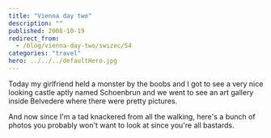 ```yaml
---
title: "Vienna day two"
description: ""
published: 2008-10-19
redirect_from:
  - /blog/vienna-day-two/swizec/54
categories: "travel"
hero: ../../../defaultHero.jpg
---
```


Today my girlfriend held a monster by the boobs and I got to see a very nice looking castle aptly named Schoenbrun and we went to see an art gallery inside Belvedere where there were pretty pictures.

And now since I'm a tad knackered from all the walking, here's a bunch of photos you probably won't want to look at since you're all bastards.

